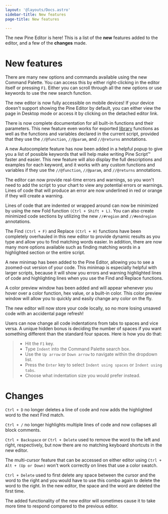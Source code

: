 ```yaml
---
layout: '@layouts/Docs.astro'
sidebar-title: New features
page-title: New features

---
```

The new Pine Editor is here! This is a list of the **new** features
added to the editor, and a few of the **changes** made.

# New features

There are many new options and commands available using the new Command
Palette. You can access this by either right-clicking in the editor
itself or pressing `F1`. Either you can scroll through all the new
options or use keywords to use the new search function.

The new editor is now fully accessible on mobile devices! If your device
doesn\'t support showing the Pine Editor by default, you can either view
the page in Desktop mode or access it by clicking on the detached editor
link.

There is now complete documentation for all built-in functions and their
parameters. This new feature even works for exported
[library](https://www.tradingview.com/pine-script-reference/v5/#fun_library)
functions as well as the functions and variables declared in the current
script, provided that they use the `//@function`, `//@param`, and
`//@returns` annotations.

A new Autocomplete feature has now been added in a helpful popup to give
you a list of possible keywords that will help make writing Pine Script™
faster and easier. This new feature will also display the full
descriptions and examples for each keyword, and it works with any custom
functions and variables if they use the `//@function`, `//@param`, and
`//@returns` annotations.

The editor can now provide real-time errors and warnings, so you won\'t
need to add the script to your chart to view any potential errors or
warnings. Lines of code that will produce an error are now underlined in
red or orange if they will create a warning.

Lines of code that are indented or wrapped around can now be minimized
by using the new Fold function `(Ctrl + Shift + L)`. You can also create
minimized code sections by utilizing the new `//#region` and
`//#endregion` annotations.

The Find `(Ctrl + F)` and Replace `(Ctrl + H)` functions have been
completely overhauled in this new editor to provide dynamic results as
you type and allow you to find matching words easier. In addition, there
are now many more options available such as finding matching words in a
highlighted section or the entire script.

A new minimap has been added to the Pine Editor, allowing you to see a
zoomed-out version of your code. This minimap is especially helpful with
larger scripts, because it will show you errors and warning highlighted
lines of code and highlighting lines when you use the Find and Replace
functions.

A color preview window has been added and will appear whenever you hover
over a color function, hex value, or a built-in color. This color
preview window will allow you to quickly and easily change any color on
the fly.

The new editor will now store your code locally, so no more losing
unsaved code with an accidental page refresh!

Users can now change all code indentations from tabs to spaces and vice
versa. A unique hidden bonus is deciding the number of spaces if you
want something different than the standard four spaces. Here is how you
do that:

> -   Hit the `F1` key.
> -   Type `Indent` into the Command Palette search box.
> -   Use the `Up arrow` or `Down arrow` to navigate within the dropdown
>     list.
> -   Press the `Enter` key to select `Indent using spaces` or
>     `Indent using tabs`.
> -   Choose what indentation size you would prefer instead.

# Changes

`Ctrl + D` no longer deletes a line of code and now adds the highlighted
word to the next Find match.

`Ctrl + /` no longer highlights multiple lines of code and now collapses
all block comments.

`Ctrl + Backspace` or `Ctrl + Delete` used to remove the word to the
left and right, respectively, but now there are no matching keyboard
shortcuts in the new editor.

The multi-cursor feature that can be accessed on either editor using
`Ctrl + Alt + (Up or Down)` won\'t work correctly on lines that use a
color swatch.

`Ctrl + Delete` used to first delete any space between the cursor and
the word to the right and you would have to use this combo again to
delete the word to the right. In the new editor, the space and the word
are deleted the first time.

The added functionality of the new editor will sometimes cause it to
take more time to respond compared to the previous editor.
